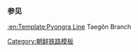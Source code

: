 {{鐵道路線
| 模板名稱 = 大乾線
| 名稱 = [[大乾線]]
| 代表色 = blue
| 背景顏色 = #FFE8EA
| 車站列表 = [[新莲浦站|新莲浦]] - [[大乾站|大乾]] - [[甑山里站|甑山里]] - [[龙岳站|龙岳]] - [[草坪站|草坪]] - [[三所站|三所]] - [[无尽台站|无尽台]] - [[外东站|外东]] - [[凤仓站|凤仓]]
}}<noinclude>
===参见===
[[:en:Template:Pyongra Line]] Taegŏn Branch
[[Category:朝鲜铁路模板]]
</noinclude>